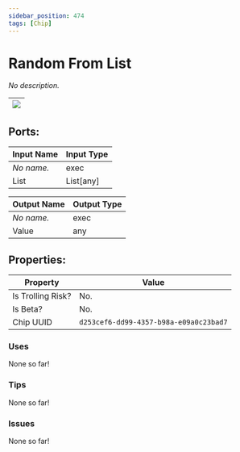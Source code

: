```yaml
---
sidebar_position: 474
tags: [Chip]
---
```


# Random From List


*No description.*

| ![](https://images-ext-2.discordapp.net/external/MPmIaQzlEPmgGWlgi-WxBBXt0Bjv_zWPkg1y1f_sy3s/https/www.recroomcircuits.com/image/circuit/absolute-value?width=206&height=108) |
|-----|

## Ports:

| Input Name | Input Type |
|-----------|-----------|
| *No name.* | exec |
| List | List[any] |

| Output Name | Output Type |
|-----------|-----------|
| *No name.* | exec |
| Value | any |

## Properties:

| Property  | Value |
|-------------------|-----------|
| Is Trolling Risk? | No. |
| Is Beta? | No. |
| Chip UUID | `d253cef6-dd99-4357-b98a-e09a0c23bad7` |

### Uses

None so far!

### Tips

None so far!

### Issues

None so far!